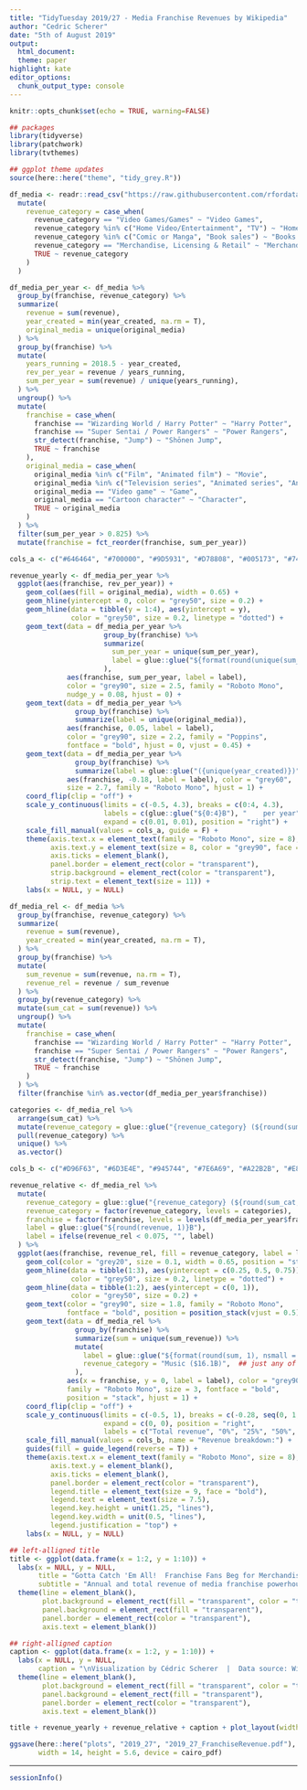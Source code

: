 ```yaml
---
title: "TidyTuesday 2019/27 - Media Franchise Revenues by Wikipedia"
author: "Cedric Scherer"
date: "5th of August 2019"
output:
  html_document:
  theme: paper
highlight: kate
editor_options:
  chunk_output_type: console
---
```

  
```r
knitr::opts_chunk$set(echo = TRUE, warning=FALSE)
```

```r
## packages
library(tidyverse)
library(patchwork)
library(tvthemes)

## ggplot theme updates
source(here::here("theme", "tidy_grey.R"))
```

```r
df_media <- readr::read_csv("https://raw.githubusercontent.com/rfordatascience/tidytuesday/master/data/2019/2019-07-02/media_franchises.csv") %>% 
  mutate(
    revenue_category = case_when(
      revenue_category == "Video Games/Games" ~ "Video Games",
      revenue_category %in% c("Home Video/Entertainment", "TV") ~ "Home Entertainment",
      revenue_category %in% c("Comic or Manga", "Book sales") ~ "Books & Comics",
      revenue_category == "Merchandise, Licensing & Retail" ~ "Merchandise",
      TRUE ~ revenue_category
    )
  )
```

```r
df_media_per_year <- df_media %>% 
  group_by(franchise, revenue_category) %>% 
  summarize(
    revenue = sum(revenue),
    year_created = min(year_created, na.rm = T),
    original_media = unique(original_media)
  ) %>% 
  group_by(franchise) %>% 
  mutate(
    years_running = 2018.5 - year_created,
    rev_per_year = revenue / years_running,
    sum_per_year = sum(revenue) / unique(years_running),
  ) %>% 
  ungroup() %>% 
  mutate(
    franchise = case_when(
      franchise == "Wizarding World / Harry Potter" ~ "Harry Potter",
      franchise == "Super Sentai / Power Rangers" ~ "Power Rangers",
      str_detect(franchise, "Jump") ~ "Shōnen Jump",
      TRUE ~ franchise
    ),
    original_media = case_when(
      original_media %in% c("Film", "Animated film") ~ "Movie",
      original_media %in% c("Television series", "Animated series", "Anime") ~ "Series",
      original_media == "Video game" ~ "Game",
      original_media == "Cartoon character" ~ "Character",
      TRUE ~ original_media
    )
  ) %>% 
  filter(sum_per_year > 0.825) %>% 
  mutate(franchise = fct_reorder(franchise, sum_per_year))

cols_a <- c("#646464", "#700000", "#9D5931", "#D78808", "#005173", "#747940")

revenue_yearly <- df_media_per_year %>% 
  ggplot(aes(franchise, rev_per_year)) + 
    geom_col(aes(fill = original_media), width = 0.65) +
    geom_hline(yintercept = 0, color = "grey50", size = 0.2) +
    geom_hline(data = tibble(y = 1:4), aes(yintercept = y), 
               color = "grey50", size = 0.2, linetype = "dotted") +
    geom_text(data = df_media_per_year %>% 
                       group_by(franchise) %>% 
                       summarize(
                         sum_per_year = unique(sum_per_year),
                         label = glue::glue("${format(round(unique(sum_per_year), 2), nsmall = 2)}B")
                       ),
              aes(franchise, sum_per_year, label = label), 
              color = "grey90", size = 2.5, family = "Roboto Mono", 
              nudge_y = 0.08, hjust = 0) +
    geom_text(data = df_media_per_year %>% 
                group_by(franchise) %>% 
                summarize(label = unique(original_media)),
              aes(franchise, 0.05, label = label), 
              color = "grey90", size = 2.2, family = "Poppins", 
              fontface = "bold", hjust = 0, vjust = 0.45) +
    geom_text(data = df_media_per_year %>% 
                group_by(franchise) %>% 
                summarize(label = glue::glue("({unique(year_created)})")),
              aes(franchise, -0.18, label = label), color = "grey60", 
              size = 2.7, family = "Roboto Mono", hjust = 1) +
    coord_flip(clip = "off") +
    scale_y_continuous(limits = c(-0.5, 4.3), breaks = c(0:4, 4.3), 
                       labels = c(glue::glue("${0:4}B"), "    per year"), 
                       expand = c(0.01, 0.01), position = "right") + 
    scale_fill_manual(values = cols_a, guide = F) +
    theme(axis.text.x = element_text(family = "Roboto Mono", size = 8),
          axis.text.y = element_text(size = 8, color = "grey90", face = "bold"),
          axis.ticks = element_blank(),
          panel.border = element_rect(color = "transparent"),
          strip.background = element_rect(color = "transparent"),
          strip.text = element_text(size = 11)) +
    labs(x = NULL, y = NULL)
```


```r
df_media_rel <- df_media %>% 
  group_by(franchise, revenue_category) %>% 
  summarize(
    revenue = sum(revenue),
    year_created = min(year_created, na.rm = T),
  ) %>% 
  group_by(franchise) %>% 
  mutate(
    sum_revenue = sum(revenue, na.rm = T),
    revenue_rel = revenue / sum_revenue
  ) %>% 
  group_by(revenue_category) %>% 
  mutate(sum_cat = sum(revenue)) %>% 
  ungroup() %>% 
  mutate(
    franchise = case_when(
      franchise == "Wizarding World / Harry Potter" ~ "Harry Potter",
      franchise == "Super Sentai / Power Rangers" ~ "Power Rangers",
      str_detect(franchise, "Jump") ~ "Shōnen Jump",
      TRUE ~ franchise
    )
  ) %>% 
  filter(franchise %in% as.vector(df_media_per_year$franchise))

categories <- df_media_rel %>% 
  arrange(sum_cat) %>% 
  mutate(revenue_category = glue::glue("{revenue_category} (${round(sum_cat, 1)}B)")) %>% 
  pull(revenue_category) %>% 
  unique() %>% 
  as.vector()

cols_b <- c("#D96F63", "#6D3E4E", "#945744", "#7E6A69", "#A22B2B", "#E8B02A")

revenue_relative <- df_media_rel %>% 
  mutate(
    revenue_category = glue::glue("{revenue_category} (${round(sum_cat, 1)}B)"),
    revenue_category = factor(revenue_category, levels = categories),
    franchise = factor(franchise, levels = levels(df_media_per_year$franchise)),
    label = glue::glue("${round(revenue, 1)}B"),
    label = ifelse(revenue_rel < 0.075, "", label)
  ) %>% 
  ggplot(aes(franchise, revenue_rel, fill = revenue_category, label = label)) + 
    geom_col(color = "grey20", size = 0.1, width = 0.65, position = "stack") +
    geom_hline(data = tibble(1:3), aes(yintercept = c(0.25, 0.5, 0.75)), 
               color = "grey50", size = 0.2, linetype = "dotted") +
    geom_hline(data = tibble(1:2), aes(yintercept = c(0, 1)), 
               color = "grey50", size = 0.2) +
    geom_text(color = "grey90", size = 1.8, family = "Roboto Mono", 
              fontface = "bold", position = position_stack(vjust = 0.5)) +
    geom_text(data = df_media_rel %>% 
                group_by(franchise) %>% 
                summarize(sum = unique(sum_revenue)) %>% 
                mutate(
                  label = glue::glue("${format(round(sum, 1), nsmall = 1)}B         "),
                  revenue_category = "Music ($16.1B)",  ## just any of the existing to avoid new key in legend
                ), 
              aes(x = franchise, y = 0, label = label), color = "grey90", 
              family = "Roboto Mono", size = 3, fontface = "bold", 
              position = "stack", hjust = 1) +
    coord_flip(clip = "off") +
    scale_y_continuous(limits = c(-0.5, 1), breaks = c(-0.28, seq(0, 1, by = 0.25)), 
                       expand = c(0, 0), position = "right", 
                       labels = c("Total revenue", "0%", "25%", "50%", "75%", "100%")) + 
    scale_fill_manual(values = cols_b, name = "Revenue breakdown:") +
    guides(fill = guide_legend(reverse = T)) +
    theme(axis.text.x = element_text(family = "Roboto Mono", size = 8),
          axis.text.y = element_blank(),
          axis.ticks = element_blank(),
          panel.border = element_rect(color = "transparent"),
          legend.title = element_text(size = 9, face = "bold"),
          legend.text = element_text(size = 7.5),
          legend.key.height = unit(1.25, "lines"),
          legend.key.width = unit(0.5, "lines"),
          legend.justification = "top") +
    labs(x = NULL, y = NULL)
```

```r
## left-alligned title
title <- ggplot(data.frame(x = 1:2, y = 1:10)) +
  labs(x = NULL, y = NULL,
       title = "Gotta Catch 'Em All!  Franchise Fans Beg for Merchandise",
       subtitle = "Annual and total revenue of media franchise powerhouses and breakdown of revenues by category.\n") +
  theme(line = element_blank(),
        plot.background = element_rect(fill = "transparent", color = "transparent"),
        panel.background = element_rect(fill = "transparent"),
        panel.border = element_rect(color = "transparent"),
        axis.text = element_blank())
```

```r
## right-alligned caption
caption <- ggplot(data.frame(x = 1:2, y = 1:10)) +
  labs(x = NULL, y = NULL,
       caption = "\nVisualization by Cédric Scherer  |  Data source: Wikipedia") +
  theme(line = element_blank(),
        plot.background = element_rect(fill = "transparent", color = "transparent"),
        panel.background = element_rect(fill = "transparent"),
        panel.border = element_rect(color = "transparent"),
        axis.text = element_blank())
```

```r
title + revenue_yearly + revenue_relative + caption + plot_layout(widths = c(0, 1, 1, 0), nrow = 1)

ggsave(here::here("plots", "2019_27", "2019_27_FranchiseRevenue.pdf"), 
       width = 14, height = 5.6, device = cairo_pdf)
```

***
  
```r
sessionInfo()
```
